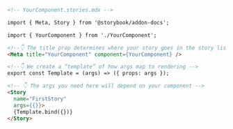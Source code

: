 ```md
<!-- YourComponent.stories.mdx -->

import { Meta, Story } from '@storybook/addon-docs';

import { YourComponent } from './YourComponent';

<!--👇 The title prop determines where your story goes in the story list -->
<Meta title="YourComponent" component={YourComponent} />

<!--👇 We create a “template” of how args map to rendering -->
export const Template = (args) => ({ props: args });

<!-- 👇 The args you need here will depend on your component -->
<Story
  name="FirstStory"
  args={{}}>
  {Template.bind({})}
</Story>
```